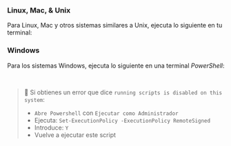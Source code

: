 
### Linux, Mac, & Unix
Para Linux, Mac y otros sistemas similares a Unix, ejecuta lo siguiente en tu terminal:

<CliUnixScript />

### Windows
Para los sistemas Windows, ejecuta lo siguiente en una terminal _PowerShell_:

<CliWindowsScript />

<br />

> 🐰 Si obtienes un error que dice `running scripts is disabled on this system`:
> - `Abre Powershell` con `Ejecutar como Administrador`
> - Ejecuta: `Set-ExecutionPolicy -ExecutionPolicy RemoteSigned`
> - Introduce: `Y`
> - Vuelve a ejecutar este script